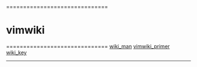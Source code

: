 
==============================
= vimwiki =
==============================
[[wiki_man]]
[[vimwiki_primer]]
[[wiki_key]]
--------------------------------
